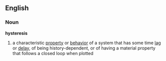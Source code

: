 ==English==
===Noun===
'''hysteresis'''
{{wikipedia}}
#a characteristic [[property]] or [[behavior]] of a system that has some time [[lag]] or [[delay]], of being history-dependent, or of having a material property that follows a closed loop when plotted